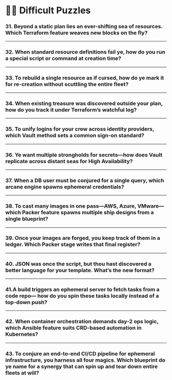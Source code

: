 # 🏴‍☠️ Difficult Puzzles
### 31. Beyond a static plan lies an ever-shifting sea of resources. Which Terraform feature weaves new blocks on the fly?

---

### 32. When standard resource definitions fail ye, how do you run a special script or command at creation time?

---

### 33. To rebuild a single resource as if cursed, how do ye mark it for re-creation without scuttling the entire fleet?

---

### 34. When existing treasure was discovered outside your plan, how do you track it under Terraform’s watchful log?

---

### 35. To unify logins for your crew across identity providers, which Vault method sets a common sign-on standard?

---

### 36. Ye want multiple strongholds for secrets—how does Vault replicate across distant seas for High Availability?

---

### 37. When a DB user must be conjured for a single query, which arcane engine spawns ephemeral credentials?

---

### 38. To cast many images in one pass—AWS, Azure, VMware— which Packer feature spawns multiple ship designs from a single blueprint?

---

### 39. Once your images are forged, you keep track of them in a ledger. Which Packer stage writes that final register?

---

### 40. JSON was once the script, but thou hast discovered a better language for your template. What’s the new format?

---

### 41.A build triggers an ephemeral server to fetch tasks from a code repo— how do you spin these tasks locally instead of a top-down push?


---

### 42. When container orchestration demands day-2 ops logic, which Ansible feature suits CRD-based automation in Kubernetes?

---


### 43. To conjure an end-to-end CI/CD pipeline for ephemeral infrastructure, you harness all four magics. Which blueprint do ye name for a synergy that can spin up and tear down entire fleets at will?

